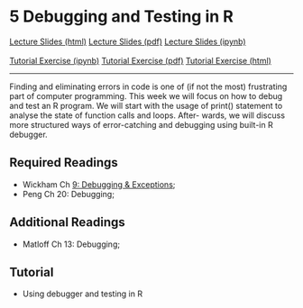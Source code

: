 # 5 Debugging and Testing in R

<div id="buttons">
<a class="btn btn-primary btn-lg" role="button" href="lectures/05_week.html">Lecture Slides (html)</a>
<a class="btn btn-info btn-lg" role="button" href="https://github.com/ASDS-TCD/POP77001_Computer_Programming_2022/blob/main/lectures/05_week.pdf">Lecture Slides (pdf)</a>
<a class="btn btn-secondary btn-lg" role="button" href="https://github.com/ASDS-TCD/POP77001_Computer_Programming_2022/blob/main/lectures/05_week.ipynb">Lecture Slides (ipynb)</a>
<br>
<br>
<a class="btn btn-success btn-lg" role="button" href="https://github.com/ASDS-TCD/POP77001_Computer_Programming_2022/blob/main/tutorials/05_week.ipynb">Tutorial Exercise (ipynb)</a>
<a class="btn btn-info btn-lg" role="button" href="https://github.com/ASDS-TCD/POP77001_Computer_Programming_2022/blob/main/tutorials/05_week.pdf">Tutorial Exercise (pdf)</a>
<a class="btn btn-secondary btn-lg" role="button" href="tutorials/05_week.html">Tutorial Exercise (html)</a>
</div>
---

Finding and eliminating errors in code is one of (if not the most) frustrating part of computer
programming. This week we will focus on how to debug and test an R program. We will start
with the usage of print() statement to analyse the state of function calls and loops. After-
wards, we will discuss more structured ways of error-catching and debugging using built-in
R debugger.

## Required Readings

- Wickham Ch [9: Debugging & Exceptions](http://adv-r.had.co.nz/Exceptions-Debugging.html);
- Peng Ch 20: Debugging;

## Additional Readings

- Matloff Ch 13: Debugging;

## Tutorial

- Using debugger and testing in R
